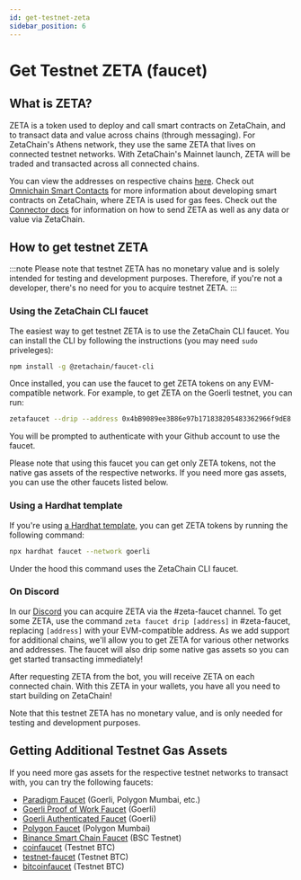 ```yaml
---
id: get-testnet-zeta
sidebar_position: 6
---
```


# Get Testnet ZETA (faucet)

## What is ZETA?

ZETA is a token used to deploy and call smart contracts on ZetaChain, and to transact
data and value across chains (through messaging). For ZetaChain's Athens
network, they use the same ZETA that lives on connected testnet networks. With
ZetaChain's Mainnet launch, ZETA will be traded and transacted across all
connected chains.

You can view the addresses on respective chains [here](/reference/testnet.mdx).
Check out [Omnichain Smart Contacts](/developers/overview.mdx) for
more information about developing smart contracts on ZetaChain, where ZETA is
used for gas fees. Check out the [Connector
docs](/developers/cross-chain-messaging/connector.mdx) for information on how to send
ZETA as well as any data or value via ZetaChain.

## How to get testnet ZETA

:::note
Please note that testnet ZETA has no monetary value and is solely intended for
testing and development purposes. Therefore, if you're not a developer, there's
no need for you to acquire testnet ZETA.
:::

### Using the ZetaChain CLI faucet

The easiest way to get testnet ZETA is to use the ZetaChain CLI faucet. You can
install the CLI by following the instructions (you may need `sudo` priveleges):

```bash
npm install -g @zetachain/faucet-cli
```

Once installed, you can use the faucet to get ZETA tokens on any EVM-compatible
network. For example, to get ZETA on the Goerli testnet, you can run:

```bash
zetafaucet --drip --address 0x4bB9089ee3B86e97b171838205483362966f9dE8 --chain goerli
```

You will be prompted to authenticate with your Github account to use the faucet.

Please note that using this faucet you can get only ZETA tokens, not the native
gas assets of the respective networks. If you need more gas assets, you can use
the other faucets listed below.

### Using a Hardhat template

If you're using [a Hardhat template](https://github.com/zeta-chain/template),
you can get ZETA tokens by running the following command:

```bash
npx hardhat faucet --network goerli
```

Under the hood this command uses the ZetaChain CLI faucet.

### On Discord

In our [Discord](https://discord.com/invite/kjQBqcZtnh) you can acquire ZETA via
the #zeta-faucet channel. To get some ZETA, use the command `zeta faucet drip [address]` in #zeta-faucet, replacing `[address]` with your EVM-compatible
address. As we add support for additional chains, we'll allow you to get ZETA
for various other networks and addresses. The faucet will also drip some native
gas assets so you can get started transacting immediately!

After requesting ZETA from the bot, you will receive ZETA on each connected
chain. With this ZETA in your wallets, you have all you need to start building
on ZetaChain!

Note that this testnet ZETA has no monetary value, and is only needed for
testing and development purposes.

## Getting Additional Testnet Gas Assets

If you need more gas assets for the respective testnet networks to transact
with, you can try the following faucets:

- [Paradigm Faucet](https://faucet.paradigm.xyz) (Goerli, Polygon Mumbai, etc.)
- [Goerli Proof of Work Faucet](https://goerli-faucet.pk910.de/) (Goerli)
- [Goerli Authenticated Faucet](https://goerli-faucet.mudit.blog/) (Goerli)
- [Polygon Faucet](https://faucet.polygon.technology/) (Polygon Mumbai)
- [Binance Smart Chain Faucet](https://testnet.binance.org/faucet-smart) (BSC
  Testnet)
- [coinfaucet](https://coinfaucet.eu/en/btc-testnet/) (Testnet BTC)
- [testnet-faucet](https://testnet-faucet.com/btc-testnet/) (Testnet BTC)
- [bitcoinfaucet](https://bitcoinfaucet.uo1.net/) (Testnet BTC)
